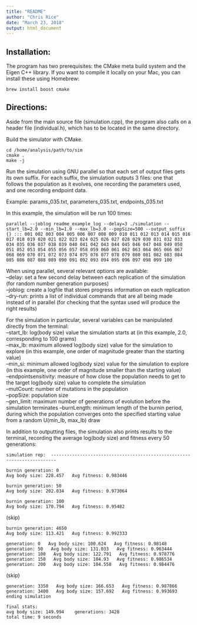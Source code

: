 ```yaml
---
title: "README"
author: "Chris Rice"
date: "March 23, 2018"
output: html_document
---
```


## Installation:

The program has two prerequisites: the CMake meta build system and the Eigen C++ library. If you want to compile it locally on your Mac, you can install these using Homebrew:

```brew install boost cmake```

## Directions:

Aside from the main source file (simulation.cpp), the program also calls on a header file (individual.h), which has to be located in the same directory.

Build the simulator with CMake.

```
cd /home/analysis/path/to/sim
cmake .
make -j
```

Run the simulation using GNU parallel so that each set of output files gets its own suffix. For each suffix, the simulation outputs 3 files: one that follows the population as it evolves, one recording the parameters used, and one recording endpoint data. 

Example: params_035.txt, parameters_035.txt, endpoints_035.txt

In this example, the simulation will be run 100 times:
  
```parallel --joblog readme_example_log --delay=3 ./simulation --start_lb=2.0 --min_lb=1.0 --max_lb=3.0 --popSize=500 --output_suffix {} ::: 001 002 003 004 005 006 007 008 009 010 011 012 013 014 015 016 017 018 019 020 021 022 023 024 025 026 027 028 029 030 031 032 033 034 035 036 037 038 039 040 041 042 043 044 045 046 047 048 049 050 051 052 053 054 055 056 057 058 059 060 061 062 063 064 065 066 067 068 069 070 071 072 073 074 075 076 077 078 079 080 081 082 083 084 085 086 087 088 089 090 091 092 093 094 095 096 097 098 099 100```

When using parallel, several relevant options are available:  
--delay: set a few second delay between each replication of the simulation (for random number generation purposes)  
--joblog: create a logfile that stores progress information on each replication  
--dry-run: prints a list of individual commands that are all being made instead of in parallel (for checking that the syntax used will produce the right results)  

For the simulation in particular, several variables can be manipulated directly from the terminal:  
--start_lb: log(body size) value the simulation starts at (in this example, 2.0, corresponding to 100 grams)  
--max_lb: maximum allowed log(body size) value for the simulation to explore (in this example, one order of magnitude greater than the starting value)  
--min_si: minimum allowed log(body size) value for the simulation to explore (in this example, one order of magnitude smaller than the starting value)  
--endpointsensitivity: measure of how close the population needs to get to the target log(body size) value to complete the simulation  
--mutCount: number of mutations in the population  
--popSize: population size  
--gen_limit: maximum number of generations of evolution before the simulation terminates 
--burnLength: minimum length of the burnin period, during which the population converges onto the specified starting value from a random U(min_lb, max_lb) draw
 
In addition to outputting files, the simulation also prints results to the terminal, recording the average log(body size) and fitness every 50 generations:  
 
```
simulation rep:  ------------------------------------------------------------------------
 
burnin generation: 0
Avg body size: 228.457   Avg fitness: 0.983446
 
burnin generation: 50
Avg body size: 202.034   Avg fitness: 0.973064
 
burnin generation: 100
Avg body size: 170.794   Avg fitness: 0.95482
```

(skip)

```
burnin generation: 4650
Avg body size: 113.421   Avg fitness: 0.992333
 
generation: 0   Avg body size: 100.624   Avg fitness: 0.98148
generation: 50   Avg body size: 131.033   Avg fitness: 0.963444
generation: 100   Avg body size: 122.791   Avg fitness: 0.978776
generation: 150   Avg body size: 104.93   Avg fitness: 0.986534
generation: 200   Avg body size: 104.558   Avg fitness: 0.984476
```

(skip)

```
generation: 3350   Avg body size: 166.653   Avg fitness: 0.987866
generation: 3400   Avg body size: 157.692   Avg fitness: 0.993693
ending simulation
 
final stats: 
avg body size: 149.994    generations: 3428
total time: 9 seconds
```
